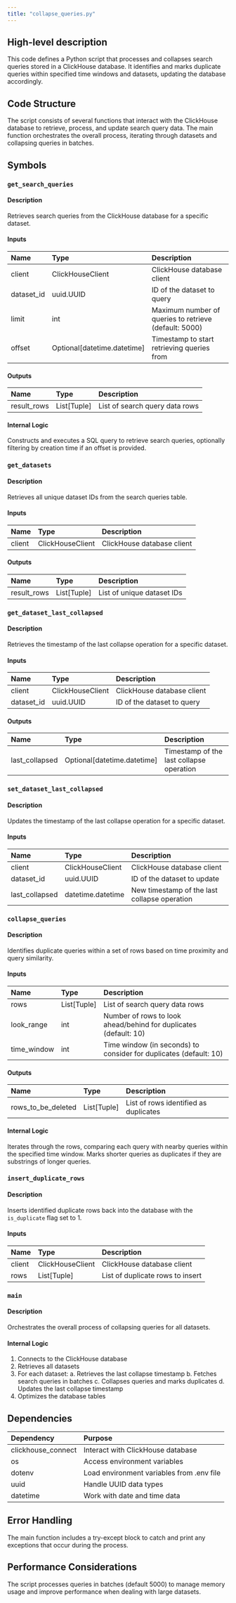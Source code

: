 ```yaml
---
title: "collapse_queries.py"
---
```


## High-level description
This code defines a Python script that processes and collapses search queries stored in a ClickHouse database. It identifies and marks duplicate queries within specified time windows and datasets, updating the database accordingly.

## Code Structure
The script consists of several functions that interact with the ClickHouse database to retrieve, process, and update search query data. The main function orchestrates the overall process, iterating through datasets and collapsing queries in batches.

## Symbols

### `get_search_queries`
#### Description
Retrieves search queries from the ClickHouse database for a specific dataset.

#### Inputs
| Name | Type | Description |
|:-----|:-----|:------------|
| client | ClickHouseClient | ClickHouse database client |
| dataset_id | uuid.UUID | ID of the dataset to query |
| limit | int | Maximum number of queries to retrieve (default: 5000) |
| offset | Optional[datetime.datetime] | Timestamp to start retrieving queries from |

#### Outputs
| Name | Type | Description |
|:-----|:-----|:------------|
| result_rows | List[Tuple] | List of search query data rows |

#### Internal Logic
Constructs and executes a SQL query to retrieve search queries, optionally filtering by creation time if an offset is provided.

### `get_datasets`
#### Description
Retrieves all unique dataset IDs from the search queries table.

#### Inputs
| Name | Type | Description |
|:-----|:-----|:------------|
| client | ClickHouseClient | ClickHouse database client |

#### Outputs
| Name | Type | Description |
|:-----|:-----|:------------|
| result_rows | List[Tuple] | List of unique dataset IDs |

### `get_dataset_last_collapsed`
#### Description
Retrieves the timestamp of the last collapse operation for a specific dataset.

#### Inputs
| Name | Type | Description |
|:-----|:-----|:------------|
| client | ClickHouseClient | ClickHouse database client |
| dataset_id | uuid.UUID | ID of the dataset to query |

#### Outputs
| Name | Type | Description |
|:-----|:-----|:------------|
| last_collapsed | Optional[datetime.datetime] | Timestamp of the last collapse operation |

### `set_dataset_last_collapsed`
#### Description
Updates the timestamp of the last collapse operation for a specific dataset.

#### Inputs
| Name | Type | Description |
|:-----|:-----|:------------|
| client | ClickHouseClient | ClickHouse database client |
| dataset_id | uuid.UUID | ID of the dataset to update |
| last_collapsed | datetime.datetime | New timestamp of the last collapse operation |

### `collapse_queries`
#### Description
Identifies duplicate queries within a set of rows based on time proximity and query similarity.

#### Inputs
| Name | Type | Description |
|:-----|:-----|:------------|
| rows | List[Tuple] | List of search query data rows |
| look_range | int | Number of rows to look ahead/behind for duplicates (default: 10) |
| time_window | int | Time window (in seconds) to consider for duplicates (default: 10) |

#### Outputs
| Name | Type | Description |
|:-----|:-----|:------------|
| rows_to_be_deleted | List[Tuple] | List of rows identified as duplicates |

#### Internal Logic
Iterates through the rows, comparing each query with nearby queries within the specified time window. Marks shorter queries as duplicates if they are substrings of longer queries.

### `insert_duplicate_rows`
#### Description
Inserts identified duplicate rows back into the database with the `is_duplicate` flag set to 1.

#### Inputs
| Name | Type | Description |
|:-----|:-----|:------------|
| client | ClickHouseClient | ClickHouse database client |
| rows | List[Tuple] | List of duplicate rows to insert |

### `main`
#### Description
Orchestrates the overall process of collapsing queries for all datasets.

#### Internal Logic
1. Connects to the ClickHouse database
2. Retrieves all datasets
3. For each dataset:
   a. Retrieves the last collapse timestamp
   b. Fetches search queries in batches
   c. Collapses queries and marks duplicates
   d. Updates the last collapse timestamp
4. Optimizes the database tables

## Dependencies
| Dependency | Purpose |
|:-----------|:--------|
| clickhouse_connect | Interact with ClickHouse database |
| os | Access environment variables |
| dotenv | Load environment variables from .env file |
| uuid | Handle UUID data types |
| datetime | Work with date and time data |

## Error Handling
The main function includes a try-except block to catch and print any exceptions that occur during the process.

## Performance Considerations
The script processes queries in batches (default 5000) to manage memory usage and improve performance when dealing with large datasets.